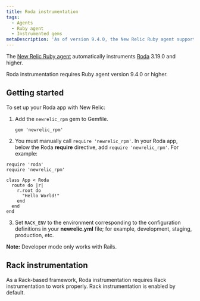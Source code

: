 ```yaml
---
title: Roda instrumentation
tags:
  - Agents
  - Ruby agent
  - Instrumented gems
metaDescription: 'As of version 9.4.0, the New Relic Ruby agent supports Roda 3.19.0 or higher.'
---
```


The [New Relic Ruby agent](/docs/agents/ruby-agent/getting-started/new-relic-ruby) automatically instruments [Roda](https://roda.jeremyevans.net/) 3.19.0 and higher. 

<Callout variant="important">
  Roda instrumentation requires Ruby agent version 9.4.0 or higher.
</Callout>

## Getting started

To set up your Roda app with New Relic:

1. Add the `newrelic_rpm` gem to Gemfile.
   ```
   gem 'newrelic_rpm'
   ```
2. You must manually call `require 'newrelic_rpm'`. In your Roda app, below the Roda **require** directive, add `require 'newrelic_rpm'`. For example:

  ```
  require 'roda'
  require 'newrelic_rpm'

  class App < Roda
    route do |r|
      r.root do
        "Hello World!"
      end
    end
  end
  ```
3. Set `RACK_ENV` to the environment corresponding to the configuration definitions in your **newrelic.yml** file; for example, development, staging, production, etc.

**Note:** Developer mode only works with Rails.

## Rack instrumentation

As a Rack-based framework, Roda instrumentation requires Rack instrumentation to work properly. Rack instrumentation is enabled by default.
